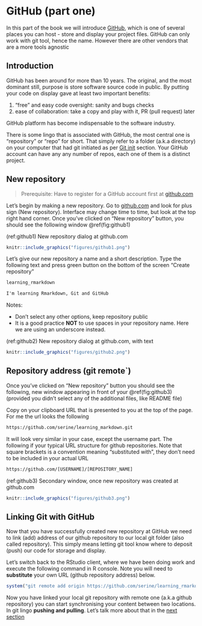 # GitHub (part one) {#github-one}

In this part of the book we will introduce [GitHub](https://github.com), which is one of several places you can host - store and display your project files. GitHub can only work with git tool, hence the name. However there are other vendors that are a more tools agnostic

## Introduction

GitHub has been around for more than 10 years. The original, and the most dominant still, purpose is store software source code in public. By putting your code on display gave at least two important benefits:

1. "free" and easy code oversight: sanity and bugs checks
2. ease of collaboration: take a copy and play with it, PR (pull request) later

GitHub platform has become indispensable to the software industry. 

There is some lingo that is associated with GitHub, the most central one is "repository" or "repo" for short. That simply refer to a folder (a.k.a directory) on your computer that had git initiated as per [Git init](#git-init) section. Your GitHub account can have any any number of repos, each one of them is a distinct project. 

## New repository

> Prerequisite: Have to register for a GitHub account first at [github.com](https://github.com)

Let's begin by making a new repository. Go to [github.com](https://github.com) and look for plus sign (New repository). Interface may change time to time, but look at the top  right hand corner. Once you've clicked on "New repository" button, you should see the following window \@ref(fig:github1)

(ref:github1) New repository dialog at github.com

```r
knitr::include_graphics("figures/github1.png")
```

Let's give our new repository a name and a short description. Type the following text and press green button on the bottom of the screen "Create repository"

```markdown
learning_rmarkdown
```

```markdown
I'm learning Rmarkdown, Git and GitHub
```

Notes:

- Don't select any other options, keep repository public 
- It is a good practice **NOT** to use spaces in your repository name. Here we are using an underscore instead.

(ref:github2) New repository dialog at github.com, with text

```r
knitr::include_graphics("figures/github2.png")
```

## Repository address (git remote`)

Once you've clicked on "New repository" button you should see the following, new window appearing in front of your \@ref(fig:github3) (provided you didn't select any of the additional files, like README file)

Copy on your clipboard URL that is presented to you at the top of the page. For me the url looks the following

```markdown
https://github.com/serine/learning_markdown.git
```

It will look very similar in your case, except the username part. The following if your typical URL structure for github repositories. Note that square brackets is a convention meaning "substituted with", they don't need to be included in your actual URL

```markdown
https://github.com/[USERNAME]/[REPOSITORY_NAME]
```

(ref:github3) Secondary window, once new repository was created at github.com

```r
knitr::include_graphics("figures/github3.png")
```

## Linking Git with GitHub {#git-github-link}

Now that you have successfully created new repository at GitHub we need to link (add) address of our github repository to our local git folder (also called repository). This simply means letting git tool know where to deposit (push) our code for storage and display.

Let's switch back to the RStudio client, where we have been doing work and execute the following command in R console. Note you will need to **substitute** your own URL (github repository address) below.

```r
system("git remote add origin https://github.com/serine/learning_rmarkdown")
```

Now you have linked your local git repository with remote one (a.k.a github repository) you can start synchronising your content between two locations. In git lingo **pushing and pulling**. Let's talk more about that in the [next section](#git-two)
